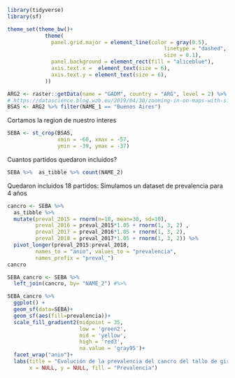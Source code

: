 ```r
library(tidyverse)
library(sf)

theme_set(theme_bw()+
            theme(
              panel.grid.major = element_line(color = gray(0.5), 
                                                  linetype = "dashed", 
                                                  size = 0.1), 
              panel.background = element_rect(fill = "aliceblue"),
              axis.text.x =  element_text(size = 6),
              axis.text.y = element_text(size = 6),
            ))
```


```r
ARG2 <- raster::getData(name = "GADM", country = "ARG", level = 2) %>% st_as_sf()
# https://datascience.blog.wzb.eu/2019/04/30/zooming-in-on-maps-with-sf-and-ggplot2/
BSAS <- ARG2 %>% filter(NAME_1 == "Buenos Aires")
```

Cortamos la region de nuestro interes

```r
SEBA <- st_crop(BSAS, 
                xmin = -60, xmax = -57, 
                ymin = -39, ymax = -37)
```

Cuantos partidos quedaron incluidos?

```r
SEBA %>%  as_tibble %>% count(NAME_2)
```

Quedaron incluidos 18 partidos: Simulamos un dataset de prevalencia para 4 años

```r
cancro <- SEBA %>% 
  as_tibble %>% 
  mutate(preval_2015 = rnorm(n=18, mean=30, sd=10),
         preval_2016 = preval_2015*1.05 + rnorm(1, 3, 2) ,
         preval_2017 = preval_2016*1.05 + rnorm(1, 3, 2),
         preval_2018 = preval_2017*1.05 + rnorm(1, 3, 2)) %>% 
  pivot_longer(preval_2015:preval_2018, 
         names_to = "anio", values_to = "prevalencia", 
         names_prefix = "preval_") 
cancro

SEBA_cancro <- SEBA %>% 
  left_join(cancro, by= "NAME_2") #%>%
```


```r
SEBA_cancro %>% 
  ggplot() +
  geom_sf(data=SEBA)+
  geom_sf(aes(fill=prevalencia))+
  scale_fill_gradient2(midpoint = 35,
                       low = 'green2',
                       mid = 'yellow',
                       high = 'red3',
                       na.value = 'gray95')+
  facet_wrap("anio")+
  labs(title = "Evolución de la prevalencia del cancro del tallo de girasol",
       x = NULL, y = NULL, fill = "Prevalencia")

```
